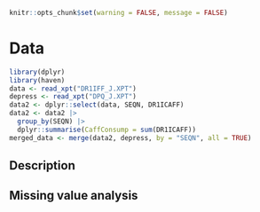 ```r
knitr::opts_chunk$set(warning = FALSE, message = FALSE) 
```
# Data
```r
library(dplyr)
library(haven)
data <- read_xpt("DR1IFF_J.XPT")
depress <- read_xpt("DPQ_J.XPT")
data2 <- dplyr::select(data, SEQN, DR1ICAFF)
data2 <- data2 |>
  group_by(SEQN) |>
  dplyr::summarise(CaffConsump = sum(DR1ICAFF))
merged_data <- merge(data2, depress, by = "SEQN", all = TRUE)
```

## Description

## Missing value analysis
